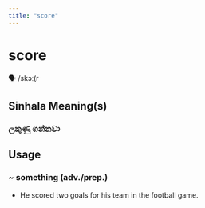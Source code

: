 ```yaml
---
title: "score"
---
```


# score

🗣️ /skɔː(r

## Sinhala Meaning(s)

### ලකුණු ගන්නවා

## Usage

### ~ something (adv./prep.)

- He scored two goals for his team in the football game.

